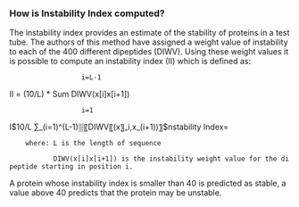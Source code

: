 ===How is Instability Index computed?===

The instability index provides an estimate of the stability of proteins in a test tube. 
The authors of this method have assigned a weight value of instability to each of the 400 different dipeptides (DIWV). Using these weight values it is possible to compute an instability index (II) which is defined as:


                   i=L-1

II = (10/L) * Sum     DIWV(x[i]x[i+1])

                   i=1

I<math>10/L ∑_(i=1)^(L-1)▒〖DIWV〖(x〗_i,x_(i+1))〗</math>nstability Index=



     where: L is the length of sequence

            DIWV(x[i]x[i+1]) is the instability weight value for the dipeptide starting in position i.

A protein whose instability index is smaller than 40 is predicted as stable, a value above 40 predicts that the protein may be unstable.